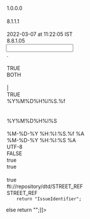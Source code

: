 <?xml version="1.0" encoding="UTF-8"?>

<MappingDef type="MSF" version="1.0">
  <Options>
    <Option key="MappingComment"/>
    <Option key="MappingVersion">1.0.0.0</Option>
    <Option key="MappingAuthor"/>
    <Option key="MessageTranslatorVersion">8.1.1.1</Option>
    <Option key="RCode"/>
    <Option key="LastChangedTms">2022-03-07 at 11:22:05 IST</Option>
    <Option key="MappingDesignerVersion">8.8.1.05</Option>
  </Options>
  <Input vendorType="VARIABLE">
    <Options>
      <Option key="DecimalSeparator">.</Option>
      <Option key="DDLName"/>
      <Option key="IsSingleCharDataDelimiter">TRUE</Option>
      <Option key="TrimFields">BOTH</Option>
      <Option key="NullIdentifiers"/>
      <Option key="InputDataDelimiter">|</Option>
      <Option key="IndexBasedLookUp">TRUE</Option>
      <Option key="TimeStampFormat">%Y%M%D%H%I%S.%f</Option>
      <Option key="QuotationMark"/>
      <Option key="MessageType"/>
      <Option key="DateTimeFormat">%Y%M%D%H%I%S</Option>
      <Option key="EscapeChar"/>
    </Options>
    <Layout>
      <Override/>
      <field decimals="0" desc="" excludedNullIdentifiers="" ident="GVKEY" length="255" mandatory="false" mapable="true" match="false" multiple="false" name="GVKEY" pattern="" pos="0" readonly="false" type="String"/>
      <field decimals="0" desc="" excludedNullIdentifiers="" ident="IID" length="255" mandatory="false" mapable="true" match="false" multiple="false" name="IID" pattern="" pos="0" readonly="false" type="String"/>
      <field decimals="0" desc="" excludedNullIdentifiers="" ident="CUSIP" length="255" mandatory="false" mapable="true" match="false" multiple="false" name="CUSIP" pattern="" pos="0" readonly="false" type="String"/>
      <field decimals="0" desc="" excludedNullIdentifiers="" ident="DLDTEI" length="255" mandatory="false" mapable="true" match="false" multiple="false" name="DLDTEI" pattern="" pos="0" readonly="false" type="String"/>
      <field decimals="0" desc="" excludedNullIdentifiers="" ident="DLRSNI" length="255" mandatory="false" mapable="true" match="false" multiple="false" name="DLRSNI" pattern="" pos="0" readonly="false" type="String"/>
      <field decimals="0" desc="" excludedNullIdentifiers="" ident="DSCI" length="255" mandatory="false" mapable="true" match="false" multiple="false" name="DSCI" pattern="" pos="0" readonly="false" type="String"/>
      <field decimals="0" desc="" excludedNullIdentifiers="" ident="EPF" length="255" mandatory="false" mapable="true" match="false" multiple="false" name="EPF" pattern="" pos="0" readonly="false" type="String"/>
      <field decimals="0" desc="" excludedNullIdentifiers="" ident="EXCHG" length="255" mandatory="false" mapable="true" match="false" multiple="false" name="EXCHG" pattern="" pos="0" readonly="false" type="String"/>
      <field decimals="0" desc="" excludedNullIdentifiers="" ident="EXCNTRY" length="255" mandatory="false" mapable="true" match="false" multiple="false" name="EXCNTRY" pattern="" pos="0" readonly="false" type="String"/>
      <field decimals="0" desc="" excludedNullIdentifiers="" ident="IBTIC" length="255" mandatory="false" mapable="true" match="false" multiple="false" name="IBTIC" pattern="" pos="0" readonly="false" type="String"/>
      <field decimals="0" desc="" excludedNullIdentifiers="" ident="ISIN" length="255" mandatory="false" mapable="true" match="false" multiple="false" name="ISIN" pattern="" pos="0" readonly="false" type="String"/>
      <field decimals="0" desc="" excludedNullIdentifiers="" ident="SECSTAT" length="255" mandatory="false" mapable="true" match="false" multiple="false" name="SECSTAT" pattern="" pos="0" readonly="false" type="String"/>
      <field decimals="0" desc="" excludedNullIdentifiers="" ident="SEDOL" length="255" mandatory="false" mapable="true" match="false" multiple="false" name="SEDOL" pattern="" pos="0" readonly="false" type="String"/>
      <field decimals="0" desc="" excludedNullIdentifiers="" ident="TIC" length="255" mandatory="false" mapable="true" match="false" multiple="false" name="TIC" pattern="" pos="0" readonly="false" type="String"/>
      <field decimals="0" desc="" excludedNullIdentifiers="" ident="TPCI" length="255" mandatory="false" mapable="true" match="false" multiple="false" name="TPCI" pattern="" pos="0" readonly="false" type="String"/>
    </Layout>
  </Input>
  <Output>
    <Options>
      <Option key="TimeStampOutputFormat">%M-%D-%Y %H:%I:%S.%f %A</Option>
      <Option key="DateTimeOutputFormat">%M-%D-%Y %H:%I:%S %A</Option>
      <Option key="OutputEncoding">UTF-8</Option>
      <Option key="DefaultEmptyNumericsToZero">FALSE</Option>
      <Option key="AddTZIndicators">true</Option>
      <Option key="AddVendorMnemonic">true</Option>
    </Options>
    <MappingFragments/>
    <OutputDef>
      <Node messageformat="GSREF" name="STREET_REF" type="message">
        <Options>
          <Option key="OutputEncoding"/>
          <Option key="AddTZIndicators">true</Option>
          <Option key="SystemId">fti://repository/dtd/STREET_REF</Option>
          <Option key="DocType">STREET_REF</Option>
        </Options>
        <condition><![CDATA[ if (OneHasValue(ISIN) || Strcmp(SECSTAT, "I"))
	return "";
else if (AllHaveValue(GVKEY, IID))
	return "STREET_REF";
else
	return "";]]></condition>
        <Node name="USERID" type="attribute">
          <expr><![CDATA[return "GUEST";]]></expr>
        </Node>
        <Node name="HEADER" type="element">
          <Node name="CHECKLASTDBUPDATE" type="element">
            <Node name="VALUE" type="attribute">
              <expr><![CDATA[return "N";]]></expr>
            </Node>
          </Node>
          <Node name="CHGAPPRTYP" type="element">
            <Node name="VALUE" type="attribute">
              <expr><![CDATA[return "N";]]></expr>
            </Node>
          </Node>
          <Node name="CURRENTTIMESTAMP" type="element">
            <expr><![CDATA[return TimeStamp();]]></expr>
          </Node>
          <Node name="DATASOURCE" type="element">
            <Node name="VALUE" type="attribute">
              <expr><![CDATA[return "P72";]]></expr>
            </Node>
          </Node>
          <Node name="ISSUERDERIVATIONMODE" type="element">
            <Node name="VALUE" type="attribute">
              <expr><![CDATA[return "N";]]></expr>
            </Node>
          </Node>
          <Node name="MAIN_ENTITY_ID" type="element">
            <Node name="VALUE" type="attribute">
              <expr><![CDATA[return Strcat(GVKEY, IID);]]></expr>
            </Node>
          </Node>
          <Node name="MAIN_ENTITY_ID_CTXT_TYP" type="element">
            <Node name="VALUE" type="attribute">
              <expr><![CDATA[return "SACSECCODE";]]></expr>
            </Node>
          </Node>
          <Node name="MSGCLASSIFICATION" type="element">
            <Node name="VALUE" type="attribute">
              <expr><![CDATA[return "CMPSTATSECF";]]></expr>
            </Node>
          </Node>
          <Node name="USERID" type="element">
            <Node name="VALUE" type="attribute">
              <expr><![CDATA[return "GVKEY";]]></expr>
            </Node>
          </Node>
        </Node>
        <Node name="Issue" type="segment">
          <Node name="ACTION" type="attribute">
            <expr><![CDATA[return "REFERENCE";]]></expr>
          </Node>
          <Node name="TYPE" type="attribute">
            <expr><![CDATA[return "Issue";]]></expr>
          </Node>
        </Node>
        <Node displayName="CUSIP" name="IssueIdentifier" type="segment">
          <condition><![CDATA[if (OneHasValue(CUSIP))
	
		return "IssueIdentifier";

else
	return "";]]></condition>
          <Node name="ACTION" type="attribute">
            <expr><![CDATA[return "REFERENCE";]]></expr>
          </Node>
          <Node name="TYPE" type="attribute">
            <expr><![CDATA[return "IssueIdentifier";]]></expr>
          </Node>
          <Node name="MATCH" type="attribute">
            <expr><![CDATA[return "ISID3_ID_CTXT_ISS_ID";]]></expr>
          </Node>
          <Node name="ENDDATEIND" type="attribute">
            <expr><![CDATA[return "L";]]></expr>
          </Node>
          <Node name="ERROR" type="attribute">
            <expr><![CDATA[return "N";]]></expr>
          </Node>
          <Node name="IDCTXTTYP" type="element">
            <Node name="VALUE" type="attribute">
              <expr><![CDATA[return "CUSIP";]]></expr>
            </Node>
          </Node>
          <Node name="ISSID" type="element">
            <Node name="VALUE" type="attribute">
              <expr><![CDATA[return CUSIP;]]></expr>
            </Node>
          </Node>
          <Node name="STARTTMS" type="element">
            <Node name="INSERT_ONLY" type="attribute">
              <expr><![CDATA[return "Y";]]></expr>
            </Node>
            <Node name="TRANSLATE" type="attribute"/>
            <Node name="VALUE" type="attribute">
              <expr><![CDATA[return Transform2FTIDate(SubString(TimeStamp(), 1, 10), "MM-DD-YYYY");]]></expr>
            </Node>
          </Node>
          <Node name="DATASTATTYP" type="element">
            <Node name="INSERT_ONLY" type="attribute"/>
            <Node name="VALUE" type="attribute">
              <expr><![CDATA[return "ACTIVE";]]></expr>
            </Node>
          </Node>
        </Node>
        <Node displayName="GVKEY" name="IssueIdentifier" type="segment">
          <condition><![CDATA[if (OneHasValue(GVKEY) && OneHasValue(IID))
	return "IssueIdentifier";
else
	return "";]]></condition>
          <Node name="ACTION" type="attribute">
            <expr><![CDATA[return "UNKNOWN";]]></expr>
          </Node>
          <Node name="TYPE" type="attribute">
            <expr><![CDATA[return "IssueIdentifier";]]></expr>
          </Node>
          <Node name="MATCH" type="attribute">
            <expr><![CDATA[return "ISID7_INSTR_CTX_MKT_USG";]]></expr>
          </Node>
          <Node name="IDCTXTTYP" type="element">
            <Node name="VALUE" type="attribute">
              <expr><![CDATA[return "SACSECCODE";]]></expr>
            </Node>
          </Node>
          <Node name="ISSID" type="element">
            <Node name="VALUE" type="attribute">
              <expr><![CDATA[return Strcat(GVKEY, IID);]]></expr>
            </Node>
          </Node>
          <Node name="DATASTATTYP" type="element">
            <Node name="INSERT_ONLY" type="attribute"/>
            <Node name="VALUE" type="attribute">
              <expr><![CDATA[return "ACTIVE";]]></expr>
            </Node>
          </Node>
          <Node name="STARTTMS" type="element">
            <Node name="INSERT_ONLY" type="attribute">
              <expr><![CDATA[return "Y";]]></expr>
            </Node>
            <Node name="TRANSLATE" type="attribute"/>
            <Node name="VALUE" type="attribute">
              <expr><![CDATA[return Transform2FTIDate(SubString(TimeStamp(), 1, 10), "MM-DD-YYYY");]]></expr>
            </Node>
          </Node>
        </Node>
        <Node name="ISIDMarketIssueCrossReference" type="segment">
          <Node name="ACTION" type="attribute">
            <expr><![CDATA[return "UNKNOWN";]]></expr>
          </Node>
          <Node name="TYPE" type="attribute">
            <expr><![CDATA[return "ISIDMarketIssueCrossReference";]]></expr>
          </Node>
          <Node name="ISIDOID" type="element">
            <Node name="VALUE" type="attribute"/>
          </Node>
          <Node name="MIXROID" type="element">
            <Node name="VALUE" type="attribute"/>
          </Node>
          <Node name="MKTISSOID" type="element">
            <Node name="VALUE" type="attribute"/>
          </Node>
        </Node>
      </Node>
    </OutputDef>
  </Output>
  <Translation/>
  <Expressions>
    <Expression enabled="true" ident="KeyStreaming">
      <expr><![CDATA[return Strcat(GVKEY, IID);]]></expr>
    </Expression>
    <Expression enabled="false" ident="RecordIdentifier">
      <expr><![CDATA[return "";]]></expr>
    </Expression>
    <Expression enabled="false" ident="GSDMFiltering">
      <expr><![CDATA[return "";]]></expr>
    </Expression>
    <Expression enabled="false" ident="VDSFiltering">
      <expr><![CDATA[return "";]]></expr>
    </Expression>
  </Expressions>
</MappingDef>
